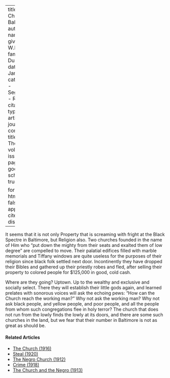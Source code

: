 
---
title: 'Jesus Christ in Baltimore'
author:
  - name:
      given: W.E.B.
      family: Du Bois
date: Jan. 1911
categories: 
  - Segregation
  - Religion
citation: 
  type: article-journal
  container-title: The Crisis
  volume: 1
  issue: 3
  page: 21
google-scholar: true

format:
  html:
    toc: false
    appendix-cite-as: display
---



It seems that it is not only Property that is screaming with fright at the Black Spectre in Baltimore, but Religion also. Two churches founded in the name of Him who "put down the mighty from their seats and exalted them of low degree" are compelled to move. Their palatial edifices filled with marble memorials and Tiffany windows are quite useless for the purposes of their religion since black folk settled next door. Incontinently they have dropped their Bibles and gathered up their priestly robes and fled, after selling their property to colored people for $125,000 in good, cold cash.

Where are they going? Uptown. Up to the wealthy and exclusive and socially select. There they will establish their little gods again, and learned prelates with sonorous voices will ask the echoing pews: "How can the Church reach the working man?" Why not ask the working man? Why not ask black people, and yellow people, and poor people, and all the people from whom such congregations flee in holy terror? The church that does not run from the lowly finds the lowly at its doors, and there are some such churches in the land, but we fear that their number in Baltimore is not as great as should be.

<!-- Similar articles start here -->
<div  class="clear-wrap"></div>

#### Related Articles

* [The Church (1916)](/Volumes/11/06/church.html)
* [Steal (1920)](/Volumes/20/06/steal.html)
* [The Negro Church (1912)](/Volumes/04/01/negro_church.html)
* [Crime (1918)](/Volumes/15/05/crime.html)
* [The Church and the Negro (1913)](/Volumes/06/06/church_negro.html)

<!-- Similar articles end here -->